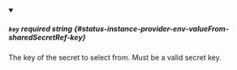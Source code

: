 
<details className="config-field" data-expandable="false" open>
<summary>

##### `key` <span className="config-field-required" data-required="true">required</span> <span className="config-field-type">string</span> <span className="config-field-default"></span> <span className="config-field-enum"></span> {#status-instance-provider-env-valueFrom-sharedSecretRef-key}

The key of the secret to select from.  Must be a valid secret key.

</summary>



</details>
